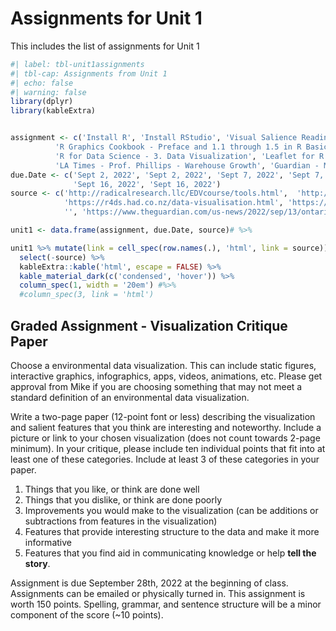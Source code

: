 # Assignments for Unit 1 {#sec-assignment1}

::: {.callout-note appearance="simple"}
This includes the list of assignments for Unit 1
:::

```r
#| label: tbl-unit1assignments
#| tbl-cap: Assignments from Unit 1
#| echo: false
#| warning: false
library(dplyr)
library(kableExtra)


assignment <- c('Install R', 'Install RStudio', 'Visual Salience Reading',
          'R Graphics Cookbook - Preface and 1.1 through 1.5 in R Basics',
          'R for Data Science - 3. Data Visualization', 'Leaflet for R',
          'LA Times - Prof. Phillips - Warehouse Growth', 'Guardian - Maanvi Singh - Ontario Warehouses')
due.Date <- c('Sept 2, 2022', 'Sept 2, 2022', 'Sept 7, 2022', 'Sept 7, 2022', 'Sept 9, 2022', 'Sept 14, 2022',
              'Sept 16, 2022', 'Sept 16, 2022')
source <- c('http://radicalresearch.llc/EDVcourse/tools.html',  'http://radicalresearch.llc/EDVcourse/tools.html',          'http://www.scholarpedia.org/article/Visual_salience', 'https://r-graphics.org/',
            'https://r4ds.had.co.nz/data-visualisation.html', 'https://rstudio.github.io/leaflet/',
            '', 'https://www.theguardian.com/us-news/2022/sep/13/ontario-california-amazon-warehouses')

unit1 <- data.frame(assignment, due.Date, source)# %>% 

unit1 %>% mutate(link = cell_spec(row.names(.), 'html', link = source)) %>% 
  select(-source) %>% 
  kableExtra::kable('html', escape = FALSE) %>% 
  kable_material_dark(c('condensed', 'hover')) %>% 
  column_spec(1, width = '20em') #%>% 
  #column_spec(3, link = 'html')

```

## Graded Assignment - Visualization Critique Paper

Choose a environmental data visualization. This can include static figures, interactive graphics, infographics, apps, videos, animations, etc. Please get approval from Mike if you are choosing something that may not meet a standard definition of an environmental data visualization.  

Write a two-page paper (12-point font or less) describing the visualization and salient features that you think are interesting and noteworthy. Include a picture or link to your chosen visualization (does not count towards 2-page minimum). In your critique, please include ten individual points that fit into at least one of these categories. Include at least 3 of these categories in your paper.

1. Things that you like, or think are done well
2. Things that you dislike, or think are done poorly
3. Improvements you would make to the visualization (can be additions or subtractions from features in the visualization)
4. Features that provide interesting structure to the data and make it more informative
5. Features that you find aid in communicating knowledge or help **tell the story**.  

Assignment is due September 28th, 2022 at the beginning of class.  Assignments can be emailed or physically turned in. This assignment is worth 150 points. Spelling, grammar, and sentence structure will be a minor component of the score (~10 points).    